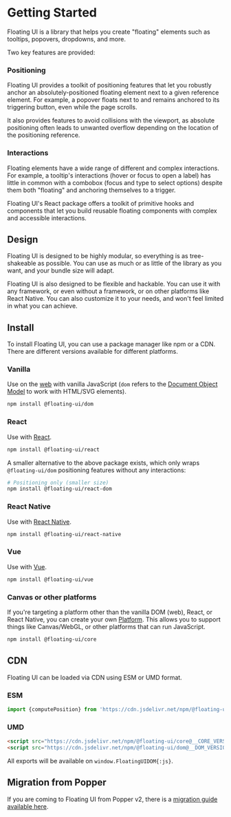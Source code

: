 <PageCard>
<CircleImage name="getting-started"  />

# Getting Started

Floating UI is a library that helps you create "floating"
elements such as tooltips, popovers, dropdowns, and more.

</PageCard>

Two key features are provided:

### Positioning

Floating UI provides a toolkit of positioning features that let
you robustly anchor an absolutely-positioned floating element
next to a given reference element. For example, a popover floats
next to and remains anchored to its triggering button, even while
the page scrolls.

It also provides features to avoid collisions with the viewport,
as absolute positioning often leads to unwanted overflow
depending on the location of the positioning reference.

### Interactions

Floating elements have a wide range of different and complex
interactions. For example, a tooltip's interactions (hover or
focus to open a label) has little in common with a combobox
(focus and type to select options) despite them both "floating"
and anchoring themselves to a trigger.

Floating UI's React package offers a toolkit of primitive hooks
and components that let you build reusable floating components
with complex and accessible interactions.

## Design

Floating UI is designed to be highly modular, so everything is as
tree-shakeable as possible. You can use as much or as little of
the library as you want, and your bundle size will adapt.

Floating UI is also designed to be flexible and hackable. You can
use it with any framework, or even without a framework, or on
other platforms like React Native. You can also customize it to
your needs, and won't feel limited in what you can achieve.

## Install

To install Floating UI, you can use a package manager like npm or
a CDN. There are different versions available for different
platforms.

### Vanilla

Use on the [web](/docs/computePosition) with vanilla JavaScript
(`dom` refers to the
[Document Object Model](https://developer.mozilla.org/en-US/docs/Web/API/Document_Object_Model)
to work with HTML/SVG elements).

```bash
npm install @floating-ui/dom
```

### React

Use with [React](/docs/react).

```bash
npm install @floating-ui/react
```

<Notice>

A smaller alternative to the above package exists, which only
wraps `@floating-ui/dom` positioning features without any
interactions:

```bash
# Positioning only (smaller size)
npm install @floating-ui/react-dom
```

</Notice>

### React Native

Use with [React Native](/docs/react-native).

```bash
npm install @floating-ui/react-native
```

### Vue

Use with [Vue](/docs/vue).

```bash
npm install @floating-ui/vue
```

### Canvas or other platforms

If you're targeting a platform other than the vanilla DOM (web),
React, or React Native, you can create your own
[Platform](/docs/platform). This allows you to support things
like Canvas/WebGL, or other platforms that can run JavaScript.

```bash
npm install @floating-ui/core
```

## CDN

Floating UI can be loaded via CDN using ESM or UMD format.

### ESM

```js
import {computePosition} from 'https://cdn.jsdelivr.net/npm/@floating-ui/dom@__DOM_VERSION__/+esm';
```

### UMD

```html
<script src="https://cdn.jsdelivr.net/npm/@floating-ui/core@__CORE_VERSION__"></script>
<script src="https://cdn.jsdelivr.net/npm/@floating-ui/dom@__DOM_VERSION__"></script>
```

All exports will be available on `window.FloatingUIDOM{:js}`.

## Migration from Popper

If you are coming to Floating UI from Popper v2, there is a
[migration guide available here](/docs/migration).
